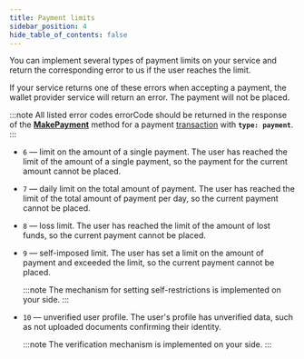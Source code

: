 ```yaml
---
title: Payment limits
sidebar_position: 4
hide_table_of_contents: false
---
```



You can implement several types of payment limits on your service and return the
corresponding error to us if the user reaches the limit.

If your service returns one of these errors when accepting a payment, the wallet provider
service will return an error. The payment will not be placed.

:::note
All listed error codes errorCode should be returned in the response of the
[**MakePayment**](/backend/API#operation/MakePayment) method for a payment
[transaction](/backend/payments#payment-acceptance) with **`type: payment`**.
:::

*   `6` — limit on the amount of a single payment. The user has reached the limit of
    the amount of a single payment, so the payment for the current amount cannot be
    placed.
*   `7` — daily limit on the total amount of payment. The user has reached the
    limit of the total amount of payment per day, so the current payment cannot be
    placed.
*   `8` — loss limit. The user has reached the limit of the amount of lost
    funds, so the current payment cannot be placed.
*   `9` — self-imposed limit. The user has set a limit on the amount of payment and
    exceeded the limit, so the current payment cannot be placed. 
  
    :::note
    The mechanism for setting self-restrictions is implemented on your side.
    :::

*   `10` — unverified user profile. The user's profile has unverified data, such
    as not uploaded documents confirming their identity.

    :::note
    The verification mechanism is implemented on your side.
    :::
